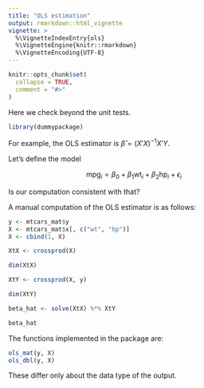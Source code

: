 ```yaml
---
title: "OLS estimation"
output: rmarkdown::html_vignette
vignette: >
  %\VignetteIndexEntry{ols}
  %\VignetteEngine{knitr::rmarkdown}
  %\VignetteEncoding{UTF-8}
---
```


```r
knitr::opts_chunk$set(
  collapse = TRUE,
  comment = "#>"
)
```

Here we check beyond the unit tests.

```r
library(dummypackage)
```

For example, the OLS estimator is $\hat{\beta} = (X'X)^{-1}X'Y$.

Let's define the model

$$
\text{mpg}_i = \beta_0 + \beta_1 \text{wt}_i + \beta_2 \text{hp}_i + \epsilon_i
$$

Is our computation consistent with that?

A manual computation of the OLS estimator is as follows:

```r
y <- mtcars_mat$y
X <- mtcars_mat$x[, c("wt", "hp")]
X <- cbind(1, X)

XtX <- crossprod(X)

dim(XtX)

XtY <- crossprod(X, y)

dim(XtY)

beta_hat <- solve(XtX) %*% XtY

beta_hat
```

The functions implemented in the package are:

```r
ols_mat(y, X)
ols_dbl(y, X)
```

These differ only about the data type of the output.
